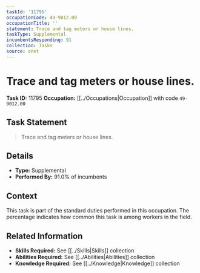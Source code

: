 ```yaml
---
taskId: '11795'
occupationCode: 49-9012.00
occupationTitle: ''
statement: Trace and tag meters or house lines.
taskType: Supplemental
incumbentsResponding: 91
collection: Tasks
source: onet
---
```

# Trace and tag meters or house lines.

**Task ID:** 11795
**Occupation:** [[../Occupations|Occupation]] with code `49-9012.00`

## Task Statement

> Trace and tag meters or house lines.

## Details

- **Type:** Supplemental
- **Performed By:** 91.0% of incumbents

## Context

This task is part of the standard duties performed in this occupation. The percentage indicates how common this task is among workers in the field.

## Related Information

- **Skills Required:** See [[../Skills|Skills]] collection
- **Abilities Required:** See [[../Abilities|Abilities]] collection
- **Knowledge Required:** See [[../Knowledge|Knowledge]] collection

